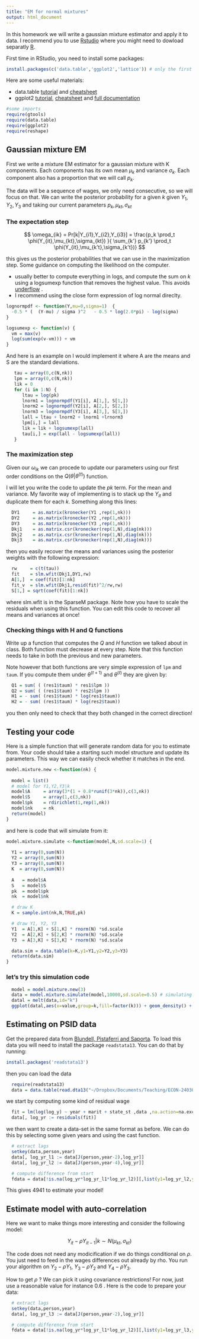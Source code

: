 ```yaml
---
title: "EM for normal mixtures"
output: html_document
---
```


In this homework we will write a gaussian mixture estimator and apply it to data. 
I recommend you to use [Rstudio](https://www.rstudio.com/products/rstudio/download/) where you might need to dowload separatly [R](https://cran.rstudio.com/).

First time in RStudio, you need to install some packages:
```r
install.packages(c('data.table','ggplot2','lattice')) # only the first time!
```

Here are some useful materials:

 - data.table [tutorial](https://cran.r-project.org/web/packages/data.table/vignettes/datatable-intro.pdf) and   [cheatsheet](https://s3.amazonaws.com/assets.datacamp.com/img/blog/data+table+cheat+sheet.pdf)
 - ggplot2 [tutorial](http://www.ceb-institute.org/bbs/wp-content/uploads/2011/09/handout_ggplot2.pdf), [cheatsheet](http://www.rstudio.com/wp-content/uploads/2015/12/ggplot2-cheatsheet-2.0.pdf) and [full documentation](http://docs.ggplot2.org/current/)
   

```r
#some imports
require(gtools)
require(data.table)
require(ggplot2)
require(reshape)
```


## Gaussian mixture EM

First we write a mixture EM estimator for a gaussian mixture with K components. Each components has its own mean $\mu_k$ and variance $\sigma_k$. Each component also has a proportion that we will call $p_k$.

The data will be a sequence of wages, we only need consecutive, so we will focus on that. We can write the posterior probability for a given $k$ given $Y_1,Y_2,Y_3$ and taking our current parameters $p_k,\mu_{kt},\sigma_{kt}$

### The expectation step

$$ \omega_{ik} = Pr[k|Y_{i1},Y_{i2},Y_{i3}] = \frac{p_k \prod_t \phi(Y_{it},\mu_{kt},\sigma_{kt}) }{ \sum_{k'} p_{k'} \prod_t \phi(Y_{it},\mu_{k't},\sigma_{k't})} $$

this gives us the posterior probabilities that we can use in the maximization step. Some guidance on computing the likelihood on the computer. 

 - usually better to compute everything in logs, and compute the sum on $k$ using a logsumexp function that removes the highest value. This avoids [underflow](https://hips.seas.harvard.edu/blog/2013/01/09/computing-log-sum-exp/) .
 - I recommend using the close form expression of log normal direclty. 
 
```r
lognormpdf <- function(Y,mu=0,sigma=1)  {
  -0.5 * (  (Y-mu) / sigma )^2   - 0.5 * log(2.0*pi) - log(sigma)  
}

logsumexp <- function(v) {
  vm = max(v)
  log(sum(exp(v-vm))) + vm
}
```

And here is an example on I would implement it where A are the means and S are the standard deviations.

```r
   tau = array(0,c(N,nk))
   lpm = array(0,c(N,nk))
   lik = 0
   for (i in 1:N) {
      ltau = log(pk)
      lnorm1 = lognormpdf(Y1[i], A[1,], S[1,])
      lnorm2 = lognormpdf(Y2[i], A[2,], S[2,])
      lnorm3 = lognormpdf(Y3[i], A[3,], S[3,])
      lall = ltau + lnorm2 + lnorm1 +lrnorm3
      lpm[i,] = lall
      lik = lik + logsumexp(lall)
      tau[i,] = exp(lall - logsumexp(lall))
   }
```
 

### The maximization step

Given our $\omega_{ik}$ we can procede to update our parameters using our first order conditions on the $Q(\theta | \theta^{(t)})$ function. 

I will let you write the code to update the $pk$ term. For the mean and variance. My favorite way of implementing is to stack up the $Y_{it}$ and duplicate them for each $k$. Something along this lines:

```r
  DY1     = as.matrix(kronecker(Y1 ,rep(1,nk)))
  DY2     = as.matrix(kronecker(Y2 ,rep(1,nk)))
  DY3     = as.matrix(kronecker(Y3 ,rep(1,nk)))
  Dkj1    = as.matrix.csr(kronecker(rep(1,N),diag(nk)))
  Dkj2    = as.matrix.csr(kronecker(rep(1,N),diag(nk)))  
  Dkj3    = as.matrix.csr(kronecker(rep(1,N),diag(nk)))  
```

then you easily recover the means and variances using the posterior weights with the following expression:

```r
  rw     = c(t(tau))
  fit    = slm.wfit(Dkj1,DY1,rw)
  A[1,]  = coef(fit)[1:nk]
  fit_v  = slm.wfit(Dkj1,resid(fit)^2/rw,rw)
  S[1,] = sqrt(coef(fit)[1:nk])
```

where slm.wfit is in the SparseM package. Note how you have to scale the residuals when using this function. You can edit this code to recover all means and variances at once!

### Checking things with H and Q functions

Write up a function that computes the $Q$ and $H$ function we talked about in class. Both function must decrease at every step. Note that this function needs to take in both the previous and new parameters. 

Note however that both functions are very simple expression of `lpm` and `taum`. If you compute them under $\theta^(t+1)$ and $\theta^(t)$ they are given by:

```r
  Q1 = sum( ( (res1$taum) * res1$lpm ))
  Q2 = sum( ( (res1$taum) * res2$lpm ))
  H1 = - sum( (res1$taum) * log(res1$taum))
  H2 = - sum( (res1$taum) * log(res2$taum))
```

you then only need to check that they both changed in the correct direction!


## Testing your code

Here is a simple function that will generate random data for you to estimate from. Your code should take a starting such model structure and update its parameters. This way we can easily check whether it matches in the end.


```r
model.mixture.new <-function(nk) {
  
  model = list()
  # model for Y1,Y2,Y3|k 
  model$A     = array(3*(1 + 0.8*runif(3*nk)),c(3,nk))
  model$S     = array(1,c(3,nk))
  model$pk    = rdirichlet(1,rep(1,nk))
  model$nk    = nk
  return(model)
}
```

and here is code that will simulate from it:

```r
model.mixture.simulate <-function(model,N,sd.scale=1) {
  
  Y1 = array(0,sum(N)) 
  Y2 = array(0,sum(N)) 
  Y3 = array(0,sum(N)) 
  K  = array(0,sum(N)) 
  
  A   = model$A
  S   = model$S
  pk  = model$pk
  nk  = model$nk

  # draw K
  K = sample.int(nk,N,TRUE,pk)

  # draw Y1, Y2, Y3
  Y1  = A[1,K] + S[1,K] * rnorm(N) *sd.scale
  Y2  = A[2,K] + S[2,K] * rnorm(N) *sd.scale
  Y3  = A[3,K] + S[3,K] * rnorm(N) *sd.scale

  data.sim = data.table(k=K,y1=Y1,y2=Y2,y3=Y3)
  return(data.sim)  
}
```

### let's try this simulation code

```r
  model = model.mixture.new(3)
  data = model.mixture.simulate(model,10000,sd.scale=0.5) # simulating with lower sd to see separation
  datal = melt(data,id="k")
  ggplot(datal,aes(x=value,group=k,fill=factor(k))) + geom_density() + facet_grid(~variable) + theme_bw()
```

## Estimating on PSID data

Get the prepared data from [Blundell, Pistaferri and Saporta](http://www.tau.ac.il/~itaysap/AER_BPS_data.zip). To load this data you will need to install the package `readstata13`. You can do that by running:

```r
install.packages('readstata13')
```

then you can load the data
```r
  require(readstata13)
  data = data.table(read.dta13("~/Dropbox/Documents/Teaching/ECON-24030/lectures-laborsupply/homeworks/data/AER_2012_1549_data/output/data4estimation.dta"))
```

we start by computing some kind of residual wage
```r
  fit = lm(log(log_y) ~ year + marit + state_st ,data ,na.action=na.exclude)
  data[, log_yr := residuals(fit)]
```


we then want to create a data-set in the same format as before. We can do this by selecting some given years and using the cast function.

```r
  # extract lags
  setkey(data,person,year)
  data[, log_yr_l1 := data[J(person,year-2),log_yr]]
  data[, log_yr_l2 := data[J(person,year-4),log_yr]]

  # compute difference from start
  fdata = data[!is.na(log_yr*log_yr_l1*log_yr_l2)][,list(y1=log_yr_l2,y2=log_yr_l1,y3=log_yr)] 
```

This gives 4941 to estimate your model!

## Estimate model with auto-correlation

Here we want to make things more interesting and consider the following model:

$$ Y_{it} - \rho Y_{it-1} | k \sim N(\mu_{kt},\sigma_{kt}) $$ 

The code does not need any modicification if we do things conditional on $\rho$. You just need to feed in the wages differences out already by rho. You run your algorithm on $Y_2 - \rho Y_1$, $Y_3 - \rho Y_2$ and $Y_4 - \rho Y_3$.

How to get $\rho$ ? We can pick it using covariance restrictions! For now, just use a reasonable value for instance 0.6 . Here is the code to prepare your data:

```r
  # extract lags
  setkey(data,person,year)
  data[, log_yr_l3 := data[J(person,year-2),log_yr]]

  # compute difference from start
  fdata = data[!is.na(log_yr*log_yr_l1*log_yr_l2)][,list(y1=log_yr_l3,y2=log_yr_l2,y3=log_yr_l1,y4=log_yr)] 
```